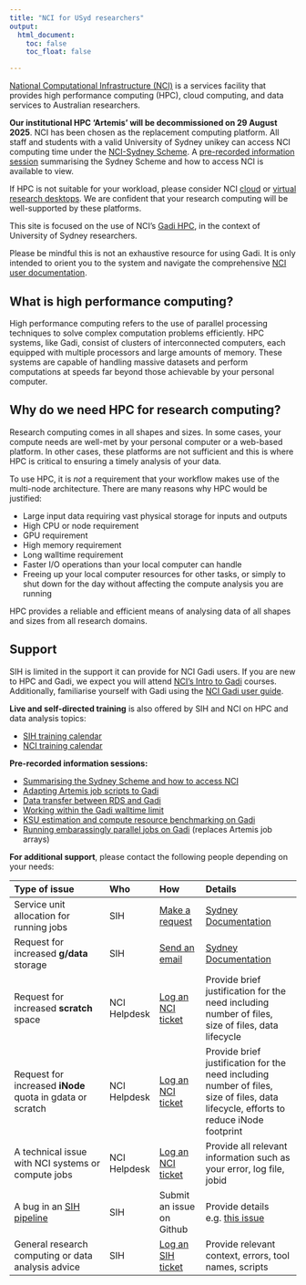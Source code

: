 ```yaml
---
title: "NCI for USyd researchers"
output:
  html_document:
    toc: false
    toc_float: false

---
```


[National Computational Infrastructure (NCI)](https://nci.org.au/our-systems) is a services facility that provides high performance computing (HPC), cloud computing, and data services to Australian researchers.

**Our institutional HPC 'Artemis' will be decommissioned on 29 August 2025**. NCI has been chosen as the replacement computing platform. All staff and students with a valid University of Sydney unikey can access NCI computing time under the [NCI-Sydney Scheme](https://sydneyuni.atlassian.net/wiki/spaces/RC/pages/3448733944/NCI-Sydney+Scheme). A [pre-recorded information session](https://youtu.be/DmfzO-YKeV8) summarising the Sydney Scheme and how to access NCI is available to view. 

If HPC is not suitable for your workload, please consider NCI [cloud](https://opus.nci.org.au/display/Help/Nirin+Cloud+User+Guide) or [virtual research desktops](https://are.nci.org.au/). We are confident that your research computing will be well-supported by these platforms. 

This site is focused on the use of NCI's [Gadi HPC](https://nci.org.au/our-systems/hpc-systems), in the context of University of Sydney researchers. 

Please be mindful this is not an exhaustive resource for using Gadi. It is only intended to orient you to the system and navigate the comprehensive [NCI user documentation](https://opus.nci.org.au/spaces/Help/pages/12583138/NCI+Help).

## **What is high performance computing?**

High performance computing refers to the use of parallel processing techniques to solve complex computation problems efficiently. HPC systems, like Gadi, consist of clusters of interconnected computers, each equipped with multiple processors and large amounts of memory. These systems are capable of handling massive datasets and perform computations at speeds far beyond those achievable by your personal computer. 

## **Why do we need HPC for research computing?**

Research computing comes in all shapes and sizes. In some cases, your compute needs are well-met by your personal computer or a web-based platform. In other cases, these platforms are not sufficient and this is where HPC is critical to ensuring a timely analysis of your data. 

To use HPC, it is *not* a requirement that your workflow makes use of the multi-node architecture. There are many reasons why HPC would be justified:

- Large input data requiring vast physical storage for inputs and outputs
- High CPU or node requirement
- GPU requirement 
- High memory requirement
- Long walltime requirement 
- Faster I/O operations than your local computer can handle
- Freeing up your local computer resources for other tasks, or simply to shut down for the day without affecting the compute analysis you are running 

HPC provides a reliable and efficient means of analysing data of all shapes and sizes from all research domains. 


## Support

SIH is limited in the support it can provide for NCI Gadi users. If you are new to HPC and Gadi, we expect you will attend [NCI's Intro to Gadi](https://opus.nci.org.au/spaces/Help/pages/48497461/NCI+Training+and+Educational+Events) courses. Additionally, familiarise yourself with Gadi using the [NCI Gadi user guide](https://opus.nci.org.au/display/Help/Gadi+User+Guide).

**Live and self-directed training** is also offered by SIH and NCI on HPC and data analysis topics:

* [SIH training calendar](https://www.sydney.edu.au/research/facilities/sydney-informatics-hub/workshops-and-training/training-calendar.html)
* [NCI training calendar](https://opus.nci.org.au/display/Help/NCI+Training+and+Educational+Events)


**Pre-recorded information sessions:**

- [Summarising the Sydney Scheme and how to access NCI](https://youtu.be/DmfzO-YKeV8) 
- [Adapting Artemis job scripts to Gadi](https://www.youtube.com/watch?v=ZBOycXymok4)
- [Data transfer between RDS and Gadi](https://youtu.be/ZBOycXymok4?si=Ln03g69UjCcylF13&t=1856)
- [Working within the Gadi walltime limit](https://youtu.be/s1G8-TBRyTo)
- [KSU estimation and compute resource benchmarking on Gadi](https://youtu.be/4ztdcnfIaP4)
- [Running embarassingly parallel jobs on Gadi](https://youtu.be/wl-oAso0c30) (replaces Artemis job arrays)

**For additional support**, please contact the following people depending on your needs:

| Type of issue | Who | How | Details |
|:---------|:----|:----|:---------|
| Service unit allocation for running jobs | SIH | [Make a request](https://nci.sydney.edu.au/) | [Sydney Documentation](https://sydneyuni.atlassian.net/wiki/spaces/RC/pages/3448733944/NCI-Sydney+Scheme) |
|  Request for increased **g/data** storage | SIH | [Send an email](mailto:nci-sydney.scheme@sydney.edu.au) | [Sydney Documentation](https://sydneyuni.atlassian.net/wiki/spaces/RC/pages/3448733944/NCI-Sydney+Scheme) |
| Request for increased **scratch** space | NCI Helpdesk | [Log an NCI ticket](https://nci.org.au/users/nci-helpdesk) | Provide brief justification for the need including number of files, size of files, data lifecycle |
| Request for increased **iNode** quota in gdata or scratch | NCI Helpdesk | [Log an NCI ticket](https://nci.org.au/users/nci-helpdesk) | Provide brief justification for the need including number of files, size of files, data lifecycle, efforts to reduce iNode footprint |
| A technical issue with NCI systems or compute jobs | NCI Helpdesk | [Log an NCI ticket](https://nci.org.au/users/nci-helpdesk) | Provide all relevant information such as your error, log file, jobid |
| A bug in an [SIH pipeline](https://github.com/Sydney-Informatics-Hub) | SIH | Submit an issue on Github | Provide details e.g. [this issue](https://github.com/Sydney-Informatics-Hub/Germline-StructuralV-nf/issues/65) |
| General research computing or data analysis advice | SIH| [Log an SIH ticket](https://www.sydney.edu.au/research/facilities/sydney-informatics-hub.html) | Provide relevant context, errors, tool names, scripts |
